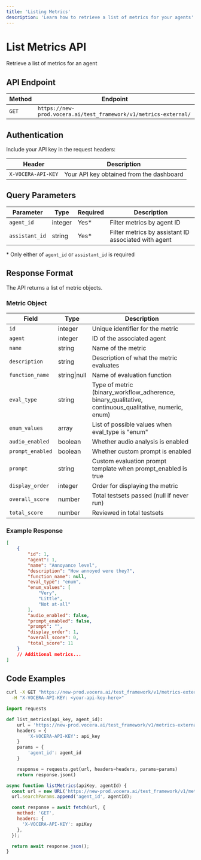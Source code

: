 ---
title: 'Listing Metrics'
description: 'Learn how to retrieve a list of metrics for your agents'
---

# List Metrics API
Retrieve a list of metrics for an agent

## API Endpoint

| Method | Endpoint |
|--------|----------|
| `GET` | `https://new-prod.vocera.ai/test_framework/v1/metrics-external/` |

## Authentication

Include your API key in the request headers:

| Header | Description |
|--------|-------------|
| `X-VOCERA-API-KEY` | Your API key obtained from the dashboard |

## Query Parameters

| Parameter | Type | Required | Description |
|-----------|------|----------|-------------|
| `agent_id` | integer | Yes* | Filter metrics by agent ID |
| `assistant_id` | string | Yes* | Filter metrics by assistant ID associated with agent |

\* Only either of `agent_id` or `assistant_id` is required

## Response Format

The API returns a list of metric objects.

### Metric Object

| Field | Type | Description |
|-------|------|-------------|
| `id` | integer | Unique identifier for the metric |
| `agent` | integer | ID of the associated agent |
| `name` | string | Name of the metric |
| `description` | string | Description of what the metric evaluates |
| `function_name` | string\|null | Name of evaluation function |
| `eval_type` | string | Type of metric (binary_workflow_adherence, binary_qualitative, continuous_qualitative, numeric, enum) |
| `enum_values` | array | List of possible values when eval_type is "enum" |
| `audio_enabled` | boolean | Whether audio analysis is enabled |
| `prompt_enabled` | boolean | Whether custom prompt is enabled |
| `prompt` | string | Custom evaluation prompt template when prompt_enabled is true |
| `display_order` | integer | Order for displaying the metric |
| `overall_score` | number | Total testsets passed (null if never run) |
| `total_score` | number | Reviewed in total testsets |

### Example Response

```json
[
    {
        "id": 1,
        "agent": 1,
        "name": "Annoyance level",
        "description": "How annoyed were they?",
        "function_name": null,
        "eval_type": "enum",
        "enum_values": [
            "Very",
            "Little", 
            "Not at-all"
        ],
        "audio_enabled": false,
        "prompt_enabled": false,
        "prompt": "",
        "display_order": 1,
        "overall_score": 0,
        "total_score": 11
    }
    // Additional metrics...
]
```

## Code Examples

<CodeGroup>

```bash Curl
curl -X GET "https://new-prod.vocera.ai/test_framework/v1/metrics-external/?agent_id=1" \
  -H "X-VOCERA-API-KEY: <your-api-key-here>"
```

```python Python
import requests

def list_metrics(api_key, agent_id):
    url = 'https://new-prod.vocera.ai/test_framework/v1/metrics-external/'
    headers = {
        'X-VOCERA-API-KEY': api_key
    }
    params = {
        'agent_id': agent_id
    }

    response = requests.get(url, headers=headers, params=params)
    return response.json()
```

```javascript JavaScript
async function listMetrics(apiKey, agentId) {
  const url = new URL('https://new-prod.vocera.ai/test_framework/v1/metrics-external/');
  url.searchParams.append('agent_id', agentId);

  const response = await fetch(url, {
    method: 'GET',
    headers: {
      'X-VOCERA-API-KEY': apiKey
    },
  });

  return await response.json();
}
```

</CodeGroup>

